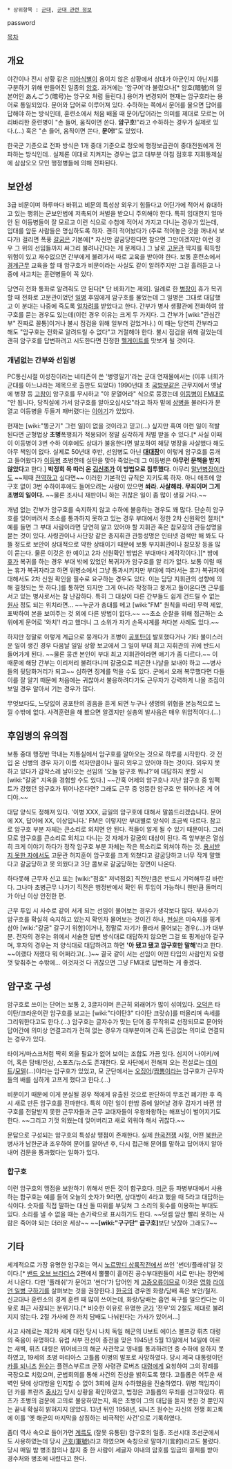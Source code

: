  * 상위항목 : [[군대]], [[군대 관련 정보]]

password

[[목차]]
== 개요 ==
야간이나 전시 상황 같은 [[피아식별]]이 용이치 않은 상황에서 상대가 아군인지 아닌지를 구분하기 위해 만들어진 일종의 [[암호]]. 과거에는 '암구어'라 불렀으나[* 암호(暗號)의 일본어인 あんごう(暗号)는 앙구오 처럼 들린다.] 용어가 변경되어 현재는 암구호라는 용어로 통일되었다. 문어와 답어로 이루어져 있다. 수하하는 쪽에서 문어를 물으면 답어를 답해야 하는 방식인데, 훈련소에서 처음 배울 때 문어/답어라는 의미를 제대로 모르는 어리바리한 훈련병이 "손 들어, 움직이면 쏜다. '''암구호'''!"라고 수하하는 경우가 실제로 있다.(...) 혹은 "손 들어, 움직이면 쏜다, '''문어!'''"도 있었다. 

한국군 기준으로 전파 방식은 1개 중대 기준으로 정오에 행정보급관이 중대전원에게 전파하는 방식인데.. 실제론 이대로 지켜지는 경우는 없고 대부분 아침 점호후 지휘통제실에 삼삼오오 모인 행정병들에 의해 전파된다.

== 보안성 ==
3급 비문이며 하루마다 바뀌고 비문의 특성상 외우기 힘들다고 어딘가에 적어서 휴대하고 있는 행위는 군보안법에 저촉되어 처벌을 받으니 주의해야 한다. 특히 입대한지 얼마 안 된 이등병들이 잘 모르고 이런 식으로 수첩에 적어서 가지고 다니는 경우가 있는데, 입대를 앞둔 사람들은 명심하도록 하자. 괜히 적어놨다가 (주로 적어놓은 것을 꺼내서 보다가) 걸리면 폭풍 [[갈굼]]은 기본에[* 자신만 갈굼당한다면 참으면 그만이겠지만 이런 경우 그 위의 선임들까지 싸그리 불려나간다는 게 문제다.] 그 날로 [[고문관]] 딱지를 획득할 위험이 있고 재수없으면 간부에게 불려가서 따로 교육을 받아야 한다. 보통 훈련소에서 [[경계근무]] 교육을 할 때 암구호가 비문이라는 사실도 같이 알려주지만 그걸 흘려듣고 나중에 사고치는 훈련병들이 꼭 있다.

당연히 전화 통화로 알려줘도 안 된다[* 단 비화기는 제외]. 일례로 한 [[병장]]이 휴가 복귀할 때 전화로 고문관이었던 [[일병]] 후임에게 암구호를 물었는데 그 일병은 그대로 대답했고 이 분대는 나중에 죽도록 [[얼차려]]를 받았다고 한다. 간부가 병사 생활관에 전화하여 암구호를 묻는 경우도 있는데(이런 경우 이유는 크게 두 가지다. 그 간부가 [wiki:"관심간부" 진짜로 꼴통]이거나 불시 점검을 위해 일부러 걸었거나.) 이 때는 당연히 간부라고 해도 "암구호는 전화로 알려드릴 수 없다"고 거절해야 한다. 불시 점검을 위해 걸었는데 괜히 암구호를 답변하려고 시도한다면 진정한 [[헬게이트]]를 맛보게 될 것이다.

=== 개념없는 간부와 선임병 ===
PC통신시절 이성찬이라는 네티즌이 쓴 '병영일기'라는 군대 연재물에서는 (이후 너희가 군대를 아느냐라는 제목으로 출판도 되었다) 1990년대 초 [[국방부]]같은 근무지에서 옛날에 병장 등 [[고참]]이 암구호를 무시하고 "야 문열어라" 식으로 뭉갰는데 [[이등병]]이 [[FM]]대로 "안 됩니다, 당직실에 가서 암구호를 알아오십시오"라고 하자 밑에 [[상병]]을 불러다가 문 열고 이등병을 두들겨 패버렸다는 [http://blog.naver.com/PostView.nhn?blogId=math8193&logNo=10022869354&parentCategoryNo=&categoryNo=&viewDate=&isShowPopularPosts=false&from=postView 이야기]가 있었다. 

현재는 [wiki:"똥군기" 그런 일]이 없을 것이라고 믿고(...) 싶지만 혹여 이런 일이 적발된다면 군형법상 '''초병'''폭행죄가 적용되어 정말 심각하게 처벌 받을 수 있다.[* 사실 이때 이 이등병이 3번 수하 이후에도 상대가 불응한다면 발포하여 해당 병장을 사살했다 해도 아무 책임이 없다. 실제로 50년대 후반, 선임병도 아닌 '''[[대대장]]'''이 이렇게 암구호를 뭉개고 들어왔다가 [[이등병]] 초병한테 실탄을 맞아 죽었는데 그 이등병은 '''아무런 문책을 받지 않았다'''고 한다.] '''박정희 목 따러 온 [[김신조]]가 이 방법으로 침투했다.''' 아무리 [[말년병장]]이라도 ~~제때 [[전역]]하고 싶다면~~ 이러한 기본적인 규칙은 지키도록 하자. 아니 애초에 암구호 없이 3번 수하이후에도 들어오려는 사람이 있으면 '''쏴라. 사살해라. 무죄이며 그게 초병의 일이다.''' ~~물론 조사니 재판이니 하는 귀찮은 일이 좀 많이 생길 거다.~~

개념 없는 간부가 암구호를 숙지하지 않고 수하에 불응하는 경우도 꽤 많다. 단순히 암구호를 잊어버려서 초소를 통과하지 못하고 있는 경우 부대에서 정한 2차 신원확인 절차[* 예를 들면 그 부대 사람이라면 당연히 알고 있어야 할 지휘관 혹은 참모장의 관등성명을 묻는 것이 있다. 사령관이나 사단장 같은 총지휘관 관등성명은 인터넷 검색만 해 봐도 다 뜰 정도로 보안이 상대적으로 약한 상태이기 때문에 보통 부지휘관이나 참모장 등을 많이 묻는다. 물론 이것은 한 예이고 2차 신원확인 방법은 부대마다 제각각이다.][* 밤에 [[휴가]] 복귀를 하는 경우 부대 밖에 있었던 복귀자가 암구호를 알 리가 없다. 보통 이럴 때는 휴가 복귀자라고 하면 위병소에서 그냥 통과시키지만 부대에 따라서는 휴가 복귀자에 대해서도 2차 신원 확인을 필수로 요구하는 경우도 있다. 이는 담당 지휘관의 성향에 의해 결정되는 듯 하다.]를 통하면 되지만 그게 아니라 작정하고 뭉개고 들어온다면 근무를 서고 있는 병사로서는 참 난감하다. 특히 그 대상이 다른 간부들도 쉽게 건드릴 수 없는 [[원사]] 정도 되는 위치라면... ~~누군가 총대를 메고 [wiki:"FM" 원칙을 따라] 무력 제압, 포박하여 본을 보여주는 것 외에 다른 방법이 없다.~~ ~~초소 순찰을 위해 접근하는 소위에게 문어로 '와치'! 라고 했더니 그 소위가 자기 손목시계를 쳐다본 사례도 있다.~~

하지만 정말로 이렇게 계급으로 뭉개다가 초병이 [[공포탄]]이 발포했다거나 기타 불미스러운 일이 생긴 경우 다음날 일일 상황 보고에서 그 일이 부대 최고 지휘관의 귀에 반드시 들어가게 된다. ~~물론 뭉갠 본인이 부대 최고 지휘관이라면 얘기가 좀 다르다.~~ 이 때문에 해당 간부는 이리저리 불려다니며 갈굼으로 피곤한 나날을 보내야 하고 ~~병사들의 뒷담화거리가 되고~~ 심하면 징계를 먹을 수도 있다. 군에서 오래 복무했다면 다들 이를 잘 알기 때문에 처음에는 귀찮아서 불응하려다가도 근무자가 강력하게 나올 조짐이 보일 경우 알아서 기는 경우가 많다.

무엇보다도, 느닷없이 공포탄의 굉음을 듣게 되면 누구나 생명의 위협을 본능적으로 느낄 수밖에 없다. 사격훈련을 해 봤으면 알겠지만 실총의 발사음은 매우 위압적이다.(...) 

== 후임병의 유의점 ==
보통 중대 행정반 막내는 지통실에서 암구호를 알아오는 것으로 하루를 시작한다. 갓 전입 온 신병의 경우 자기 이름 석자만큼이나 필히 외우고 있어야 하는 것이다. 외우지 못하고 있다가 갑작스레 날아오는 선임의 '오늘 암구호 뭐냐?'에 대답하지 못할 시 [wiki:"갈굼" 지옥을 경험할 수도 있다.] ~~간혹 어제의 암구호나 지난 암구호 중 임팩트가 강했던 암구호가 튀어나온다면? 그래도 근무 중 엉뚱한 암구호 안 튀어나온 게 어디야.~~

대답 양식도 정해져 있다. '이병 XXX, 금일의 암구호에 대해서 말씀드리겠습니다. 문어에 XX, 답어에 XX, 이상입니다.' FM은 이렇지만 부대별로 양식이 조금씩 다르다. 참고로 암구호 부분 자체는 큰소리로 외치면 안 된다. 적들이 알게 될 수 있기 때문이다. 그러므로 암구호를 큰소리로 외치고 다니는 것 자체가 갈굼의 대상이 된다. 즉 앞부분은 열심히 크게 이야기 하다가 정작 암구호 부분 자체는 작은 목소리로 외쳐야 하는 것. [[용서받지 못한 자]]에서도 고문관 허지훈이 암구호를 크게 외쳤다고 갈굼당하고 너무 작게 말했다고 갈굼당하고 못 외웠다고 3단 콤보로 갈굼당하는 장면이 나온다. 

하다못해 근무자 신고 또는 [wiki:"점호" 저녁점호] 직전만큼은 반드시 기억해두길 바란다. 그나마 초병근무 나가기 직전은 행정반에서 확인 뒤 투입이 가능하니 웬만큼 돌머리가 아닌 이상 안전한 편. 

근무 투입 시 사수로 같이 서게 되는 선임이 물어보는 경우가 생각보다 많다. 부사수가 암구호를 확실히 숙지하고 있는지 확인차 물어보는 것이긴 하나, [[현실]]은 미숙지를 핑계삼아 [wiki:"갈굼" 갈구기 위함]이거나, 정말로 자기가 몰라서 물어보는 경우(...)가 대부분. 전자의 경우는 위에서 서술한 답변 방식대로 대답하지 않으면 그걸 또 핑계삼아 갈구며, 후자의 경우는 저 양식대로 대답하려고 하면 ''''아 됐고 됐고 암구호만 말해''''라고 한다. ~~이랬다 저랬다 뭐 어쩌라고(...)~~ 결국 같이 서는 선임이 어떤 타입의 사람인지 요령껏 맞춰주는 수밖에... 이것저것 다 귀찮으면 그냥 FM대로 답변하는 게 좋겠다.

== 암구호 구성 ==
암구호로 쓰이는 단어는 보통 2, 3글자이며 은근히 외래어가 많이 섞여있다. [[오덕]]은 타이탄/크라운이란 암구호를 보고는 [wiki:"다이탄3" 다이탄 크랏슈]를 떠올리며 속세를 그리워한다고도 한다.(…) 암구호는 글자수가 맞는 단어 중 무작위로 선정되므로 문어와 답어간에 의미상 연결고리가 전혀 없는 경우가 대부분이며 간혹 뜬금없는 의미로 연결되는 경우가 있다.

타이거/마스크처럼 딱히 외울 필요가 없어 보이는 조합도 가끔 있다. 심지어 나이키/에어, 혹은 담배/인삼, 스포츠/뉴스도 존재한다. 모 사단에서 전해져 오는 전설로는 [[데이트]]/[[모텔]](…)이라는 암구호가 있었고, 모 군단에서는 [[오징어]]/[[짬뽕]]이라는 암구호가 근무자들의 배를 심하게 고프게 했다고 한다.(…)

비문이기 때문에 이게 분실될 경우 적에게 유출된 것으로 판단하여 무조건 폐기한 후 즉시 새로 만든 암구호를 전파한다. 특히 이런 일이 한밤 중에 일어날 경우 갑자기 바뀐 암구호를 전달받지 못한 근무자들과 근무 교대자들이 우왕좌왕하는 해프닝이 벌어지기도 한다. ~~그리고 기껏 외웠는데 잊어버리고 새로 외워야 해서 귀찮다.~~ 

문답으로 구성되는 암구호의 특성상 맹점이 존재한다. 실제 [[한국전쟁]] 시절, 어떤 [[북한]]군 병사가 남한군과 조우하여 문어를 알아낸 후, 다시 접근해 문어를 말하고 답어까지 알아내어 검문을 통과했다는 일화가 있다.

=== 합구호 ===
이런 암구호의 맹점을 보완하기 위해서 만든 것이 합구호다. [[미군]] 등 파병부대에서 사용하는 합구호는 예를 들어 오늘의 숫자가 9라면, 상대방이 4라고 했을 때 5라고 대답하는 식이다. 숫자를 직접 말하는 대신 돌 따위를 부딪쳐 그 소리의 횟수를 이용하는 부대도 있다. 소리를 낼 수 없을 때는 손가락으로 표시하기도 한다. ~~덧셈 암산 빨리 못하는 사람은 죽어야 되는 더러운 세상~~ ~~'''[wiki:"구구단" 곱구호]'''보단 낫잖아 그래도?~~

== 기타 ==
세계적으로 가장 유명한 암구호는 역시 [[노르망디 상륙작전]]에서 쓰인 '썬더/플래쉬'일 것이다.[* [[밴드 오브 브라더스]] 2편에서 뿔뿔이 흩어진 공수부대원들이 서로 만나는 장면에서 나온다. 다만 '플래쉬'가 문어고 '썬더'가 답어인 게 [[고증오류]]이므로 이것은 [[영화]] [[라이언 일병 구하기]]를 살펴보는 것을 권장한다.] [[한국]]의 경우엔 화랑/담배 혹은 보안/철저. 신교대나 훈련소의 경계 훈련 때 많이 쓰이는데, 화랑/담배는 흡연 욕구를 일으킨다는 이유로 최근 사장되는 분위기다.[* 비슷한 이유로 유명한 [[군가]] '전우'의 2절도 제대로 불려지지 않는다. 2절 가사에 한 까치 담배도 나눠핀다는 가사가 있어서...]

사고 사례로는 제2차 세계 대전 당시 나치 독일 해군의 U보트 에이스 볼프강 뤼츠 대령의 죽음이 유명하다. 유럽 서부 전선이 종전을 맞은 1945년 5월 13일에서 14일에 이르는 새벽, 뤼츠 대령은 뮈어비크의 해군 사관학교 영내를 통과하려던 중 수하에 응하지 못하였고, 19세의 초병 마티아스 고틀롭 이병의 발포로 사망하였다. 당시 제국 대통령이던 [[카를 되니츠]] [[원수]]는 플렌스부르크 군정 사령관 로버츠 [[대령]]에게 요청하여 그의 장례를 국장으로 치렀으며, 군법회의를 통해 사건의 진상을 밝히도록 했다. 고틀롭은 어두운 새벽인 탓에 상대방을 인지할 수 없어 3회에 걸쳐 수하했음을 진술하였다. 위병 책임자이던 카를 프란츠 [[중사]]가 당시 상황을 확인하였고, 법정은 고틀롭의 무죄를 선고하였다. 뤼츠가 초병의 검문에 고의로 불응하였는지, 혹은 초병이 그의 대답을 듣지 못한 것 뿐인지는 끝내 확실히 밝혀지지 않았다. 13년 뒤인 1958년, 되니츠 원수는 자신의 전쟁 회고록에 이를 '옛 해군의 마지막을 상징하는 비극적인 사건'으로 기록하였다.

좀더 역사 속으로 들어가면 [[계륵]]도 (잘못 유통된) 암구호의 일종. 조선시대 조선군에서도 사용하였는데 당시 [http://terms.naver.com/entry.nhn?docId=525590&cid=1592&categoryId=1592 군호(軍號)]라고 하였으며 속칭으로 말마기(言的)라고도 불렀다. 당시 매일 밤 병조참의나 참지 중 한 사람이 세글자 이내의 암호를 임금의 결제를 받아 경수처와 병조에 내렸다고 한다.

